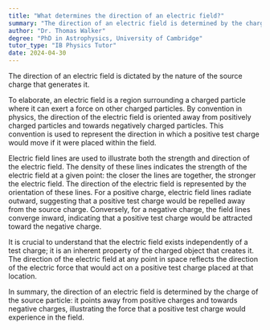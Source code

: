 ```yaml
---
title: "What determines the direction of an electric field?"
summary: "The direction of an electric field is determined by the charge of the source particle that creates it."
author: "Dr. Thomas Walker"
degree: "PhD in Astrophysics, University of Cambridge"
tutor_type: "IB Physics Tutor"
date: 2024-04-30
---
```


The direction of an electric field is dictated by the nature of the source charge that generates it.

To elaborate, an electric field is a region surrounding a charged particle where it can exert a force on other charged particles. By convention in physics, the direction of the electric field is oriented away from positively charged particles and towards negatively charged particles. This convention is used to represent the direction in which a positive test charge would move if it were placed within the field.

Electric field lines are used to illustrate both the strength and direction of the electric field. The density of these lines indicates the strength of the electric field at a given point: the closer the lines are together, the stronger the electric field. The direction of the electric field is represented by the orientation of these lines. For a positive charge, electric field lines radiate outward, suggesting that a positive test charge would be repelled away from the source charge. Conversely, for a negative charge, the field lines converge inward, indicating that a positive test charge would be attracted toward the negative charge.

It is crucial to understand that the electric field exists independently of a test charge; it is an inherent property of the charged object that creates it. The direction of the electric field at any point in space reflects the direction of the electric force that would act on a positive test charge placed at that location.

In summary, the direction of an electric field is determined by the charge of the source particle: it points away from positive charges and towards negative charges, illustrating the force that a positive test charge would experience in the field.
    